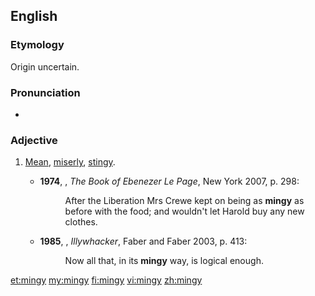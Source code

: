 ==English==
===Etymology===
Origin uncertain.

===Pronunciation===
*{{a|UK}} {{IPA|/ˈmɪndʒi/|lang=en}}

===Adjective===
{{en-adj|er}}

# {{context|colloquial|lang=en}} [[mean|Mean]], [[miserly]], [[stingy]].
#*'''1974''', {{w|GB Edwards}}, ''The Book of Ebenezer Le Page'', New York 2007, p. 298:
#*:After the Liberation Mrs Crewe kept on being as '''mingy''' as before with the food; and wouldn't let Harold buy any new clothes.
#*'''1985''', {{w|Peter Carey}}, ''Illywhacker'', Faber and Faber 2003, p. 413:
#*:Now all that, in its '''mingy''' way, is logical enough.

[[et:mingy]]
[[my:mingy]]
[[fi:mingy]]
[[vi:mingy]]
[[zh:mingy]]